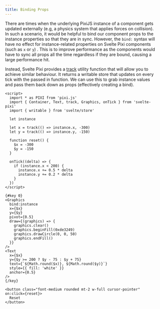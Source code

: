 ```yaml
---
title: Binding Props
---
```


There are times when the underlying PixiJS instance of a component gets updated externally (e.g, a physics system that applies forces on collision). In such a scenario, it would be helpful to bind our component props to the instance properties so that they are in sync. However, the `bind:` syntax will have no effect for instance-related properties on Svelte Pixi components (such as `x` or `y`) . This is to improve performance as the components would have to sync all props all the time regardless if they are bound, causing a large performance hit.

Instead, Svelte Pixi provides a [track](/docs/utilities/track) utility function that will allow you to achieve similar behaviour. It returns a writable store that updates on every tick with the passed in function. We can use this to grab instance values and pass them back down as props (effectively creating a bind).

```svelte live
<script>
  import * as PIXI from 'pixi.js'
  import { Container, Text, track, Graphics, onTick } from 'svelte-pixi'
  import { writable } from 'svelte/store'

  let instance

  let x = track(() => instance.x, -300)
  let y = track(() => instance.y, -150)

  function reset() {
    $x = -300
    $y = -150
  }

  onTick((delta) => {
    if (instance.x < 200) {
      instance.x += 0.5 * delta
      instance.y += 0.2 * delta
    }
  })
</script>

{#key 0}
<Graphics
  bind:instance
  x={$x}
  y={$y}
  pivot={0.5}
  draw={(graphics) => {
    graphics.clear()
    graphics.beginFill(0xde3249)
    graphics.drawCircle(0, 0, 50)
    graphics.endFill()
  }}
/>
<Text
  x={$x}
  y={$y >= 200 ? $y - 75 : $y + 75}
  text={`${Math.round($x)}, ${Math.round($y)}`}
  style={{ fill: 'white' }}
  anchor={0.5}
/>
{/key}

<button class="font-medium rounded mt-2 w-full cursor-pointer" on:click={reset}>
  Reset
</button>
```
